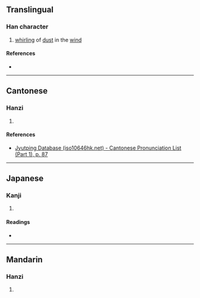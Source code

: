 {{character info/new}}
==Translingual==

===Han character===
{{Han char|rn=32|rad=土|as=07|sn=10|four=|canj=GHEJ|ids=⿰土夆}}

# [[whirl]]ing of [[dust]] in the [[wind]]

====References====
* {{Han ref|kx=0229.200|dkj=05108|dj=0465.100|hdz=10446.080|uh=57C4|ud=22468}}

----

==Cantonese==

===Hanzi===
{{yue-hanzi|jyut=[[bung6]]|y=bung6}}

# {{defn|lang=yue|sort=土07}}

====References====
* [http://www.iso10646hk.net/jp/document/download.jsp Jyutping Database (iso10646hk.net) - Cantonese Pronunciation List (Part 1), p. 87]

----

==Japanese==

===Kanji===
{{ja-kanji|grade=|rs=土07}}

# {{defn|lang=ja|sort=土07}}

====Readings====
* {{ja-readings|on=[[ほう]] (hō), [[ぼ]] (bo)|kun=}}

----

==Mandarin==

===Hanzi===
{{cmn-hanzi|pin=[[péng]] ([[peng2]])|wg=p'eng<sup>2</sup>}}

# {{defn|lang=cmn|sort=土07}}